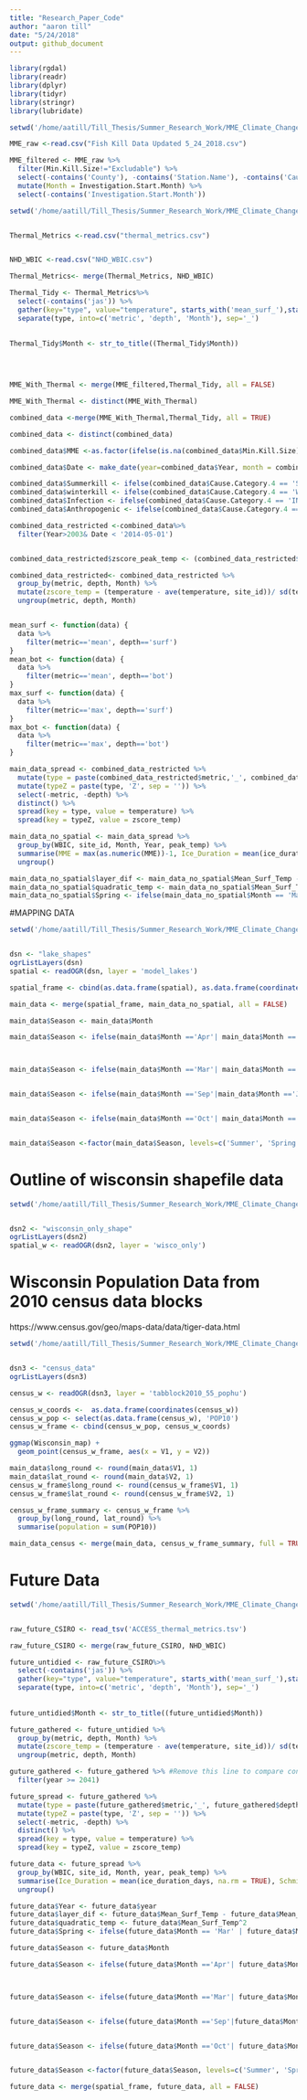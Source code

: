 ```yaml
---
title: "Research_Paper_Code"
author: "aaron till"
date: "5/24/2018"
output: github_document
---
```



```r

library(rgdal)
library(readr)
library(dplyr)
library(tidyr)
library(stringr)
library(lubridate)


```

```r
setwd('/home/aatill/Till_Thesis/Summer_Research_Work/MME_Climate_Change_Research/Data/')

MME_raw <-read.csv("Fish Kill Data Updated 5_24_2018.csv")

MME_filtered <- MME_raw %>%
  filter(Min.Kill.Size!="Excludable") %>%
  select(-contains('County'), -contains('Station.Name'), -contains('Cause.Desc'), -contains('Site.Seq.No'), -contains('Fishkill.Inv.Seq.No'), - contains('Location.QA.Comment'), -contains('Activity.Desc'), -contains('Recommended.Action.Desc'), -contains('Fish.Kill.Comment'), -contains('Live.Fish.Desc')) %>%
  mutate(Month = Investigation.Start.Month) %>%
  select(-contains('Investigation.Start.Month'))

```




```r
setwd('/home/aatill/Till_Thesis/Summer_Research_Work/MME_Climate_Change_Research/Data/')


Thermal_Metrics <-read.csv("thermal_metrics.csv") 


NHD_WBIC <-read.csv("NHD_WBIC.csv")

Thermal_Metrics<- merge(Thermal_Metrics, NHD_WBIC) 
```




```r
Thermal_Tidy <- Thermal_Metrics%>%
  select(-contains('jas')) %>%
  gather(key="type", value="temperature", starts_with('mean_surf_'),starts_with('mean_bot_'), starts_with('max_surf_'), starts_with('max_bot_')) %>%
  separate(type, into=c('metric', 'depth', 'Month'), sep='_')
  
  
Thermal_Tidy$Month <- str_to_title((Thermal_Tidy$Month)) 


  

```

```r

MME_With_Thermal <- merge(MME_filtered,Thermal_Tidy, all = FALSE) 

MME_With_Thermal <- distinct(MME_With_Thermal)

```

```r


combined_data <-merge(MME_With_Thermal,Thermal_Tidy, all = TRUE) 

combined_data <- distinct(combined_data)

```

```r

combined_data$MME <-as.factor(ifelse(is.na(combined_data$Min.Kill.Size), 0, 1))

combined_data$Date <- make_date(year=combined_data$Year, month = combined_data$Month)

combined_data$Summerkill <- ifelse(combined_data$Cause.Category.4 == 'SUMMERKILL' & !is.na(combined_data$Cause.Category.4), 1, 0)
combined_data$winterkill <- ifelse(combined_data$Cause.Category.4 == 'WINTERKILL' & !is.na(combined_data$Cause.Category.4), 1, 0)
combined_data$Infection <- ifelse(combined_data$Cause.Category.4 == 'INFECTIOUS AGENT'& !is.na(combined_data$Cause.Category.4), 1, 0)
combined_data$Anthropogenic <- ifelse(combined_data$Cause.Category.4 == 'ANTHROPOGENIC CONDITION'& !is.na(combined_data$Cause.Category.4), 1, 0)


```

```r

combined_data_restricted <-combined_data%>%
  filter(Year>2003& Date < '2014-05-01')


combined_data_restricted$zscore_peak_temp <- (combined_data_restricted$peak_temp - ave(combined_data_restricted$peak_temp,combined_data_restricted$site_id)) / sd(combined_data_restricted$peak_temp)

combined_data_restricted<- combined_data_restricted %>%
  group_by(metric, depth, Month) %>%
  mutate(zscore_temp = (temperature - ave(temperature, site_id))/ sd(temperature)) %>%
  ungroup(metric, depth, Month)



```

```r

mean_surf <- function(data) {
  data %>%
    filter(metric=='mean', depth=='surf')
}
mean_bot <- function(data) {
  data %>%
    filter(metric=='mean', depth=='bot')
}
max_surf <- function(data) {
  data %>%
    filter(metric=='max', depth=='surf')
}
max_bot <- function(data) {
  data %>%
    filter(metric=='max', depth=='bot')
}
```


```r

main_data_spread <- combined_data_restricted %>%
  mutate(type = paste(combined_data_restricted$metric,'_', combined_data_restricted$depth, sep = '')) %>%
  mutate(typeZ = paste(type, 'Z', sep = '')) %>%
  select(-metric, -depth) %>%
  distinct() %>%
  spread(key = type, value = temperature) %>%
  spread(key = typeZ, value = zscore_temp)

```

```r

main_data_no_spatial <- main_data_spread %>%
  group_by(WBIC, site_id, Month, Year, peak_temp) %>%
  summarise(MME = max(as.numeric(MME))-1, Ice_Duration = mean(ice_duration_days, na.rm = TRUE), Schmidt = mean(schmidt_daily_annual_sum, na.rm = TRUE), Variance_After_Ice_30 = mean(coef_var_0.30, na.rm = TRUE), Variance_After_Ice_60 = mean(coef_var_30.60, na.rm = TRUE), Cumulative_Above_0 = mean(gdd_wtr_0c, na.rm = TRUE), Cumulative_Above_5 = mean(gdd_wtr_5c, na.rm = TRUE), Cumulative_Above_10 = mean(gdd_wtr_10c, na.rm = TRUE), Mean_Surf_Temp = max(mean_surf, na.rm = TRUE), Max_Surf_Temp = max(max_surf, na.rm = TRUE), Mean_Bot_Temp = max(mean_bot, na.rm = TRUE), Max_Bot_Temp = max(max_bot, na.rm = TRUE), Mean_Surf_Zscore = max(mean_surfZ, na.rm = TRUE), Max_Surf_Zscore = max(max_surfZ, na.rm = TRUE), Mean_Bot_Zscore = max(mean_botZ, na.rm = TRUE), Max_Bot_Zscore = max(max_botZ, na.rm = TRUE), Summerkill = max(Summerkill, na.rm = TRUE), Winterkill = max(winterkill, na.rm = TRUE), Infection = max(Infection, na.rm = TRUE), Anthropogenic = max(Anthropogenic, na.rm = TRUE)) %>%
  ungroup() 
```

```r

main_data_no_spatial$layer_dif <- main_data_no_spatial$Mean_Surf_Temp - main_data_no_spatial$Mean_Bot_Temp
main_data_no_spatial$quadratic_temp <- main_data_no_spatial$Mean_Surf_Temp^2 
main_data_no_spatial$Spring <- ifelse(main_data_no_spatial$Month == 'Mar' | main_data_no_spatial$Month == 'Apr' | main_data_no_spatial$Month == 'May', 1, 0)
```




#MAPPING DATA

```r

setwd('/home/aatill/Till_Thesis/Summer_Research_Work/MME_Climate_Change_Research/Data/')


dsn <- "lake_shapes"
ogrListLayers(dsn)
spatial <- readOGR(dsn, layer = 'model_lakes')

```

```r

spatial_frame <- cbind(as.data.frame(spatial), as.data.frame(coordinates(spatial)))

```


```r

main_data <- merge(spatial_frame, main_data_no_spatial, all = FALSE)

```



```r

main_data$Season <- main_data$Month

main_data$Season <- ifelse(main_data$Month =='Apr'| main_data$Month =='May', 'Spring', main_data$Season)



main_data$Season <- ifelse(main_data$Month =='Mar'| main_data$Month =='Dec'| main_data$Month =='Jan'| main_data$Month =='Feb', 'Winter', main_data$Season)


main_data$Season <- ifelse(main_data$Month =='Sep'|main_data$Month =='Jun'| main_data$Month =='Jul'| main_data$Month =='Aug', 'Summer', main_data$Season)


main_data$Season <- ifelse(main_data$Month =='Oct'| main_data$Month =='Nov', 'Fall', main_data$Season)


main_data$Season <-factor(main_data$Season, levels=c('Summer', 'Spring', 'Winter', 'Fall'))

```



# Outline of wisconsin shapefile data



```r

setwd('/home/aatill/Till_Thesis/Summer_Research_Work/MME_Climate_Change_Research/Data/')


dsn2 <- "wisconsin_only_shape"
ogrListLayers(dsn2)
spatial_w <- readOGR(dsn2, layer = 'wisco_only')


```


# Wisconsin Population Data from 2010 census data blocks

https://www.census.gov/geo/maps-data/data/tiger-data.html

```r

setwd('/home/aatill/Till_Thesis/Summer_Research_Work/MME_Climate_Change_Research/Data/')


dsn3 <- "census_data"
ogrListLayers(dsn3)

census_w <- readOGR(dsn3, layer = 'tabblock2010_55_pophu')
```

```r
census_w_coords <-  as.data.frame(coordinates(census_w))
census_w_pop <- select(as.data.frame(census_w), 'POP10')
census_w_frame <- cbind(census_w_pop, census_w_coords)

```

```r
ggmap(Wisconsin_map) +
  geom_point(census_w_frame, aes(x = V1, y = V2))

```


```r

main_data$long_round <- round(main_data$V1, 1)
main_data$lat_round <- round(main_data$V2, 1)
census_w_frame$long_round <- round(census_w_frame$V1, 1)
census_w_frame$lat_round <- round(census_w_frame$V2, 1)


```

```r

census_w_frame_summary <- census_w_frame %>%
  group_by(long_round, lat_round) %>%
  summarise(population = sum(POP10))

```

```r

main_data_census <- merge(main_data, census_w_frame_summary, full = TRUE) 
```




# Future Data


```r

setwd('/home/aatill/Till_Thesis/Summer_Research_Work/MME_Climate_Change_Research/Data/')


raw_future_CSIRO <- read_tsv('ACCESS_thermal_metrics.tsv')

```

```r
raw_future_CSIRO <- merge(raw_future_CSIRO, NHD_WBIC)

future_untidied <- raw_future_CSIRO%>%
  select(-contains('jas')) %>%
  gather(key="type", value="temperature", starts_with('mean_surf_'),starts_with('mean_bot_'), starts_with('max_surf_'), starts_with('max_bot_')) %>%
  separate(type, into=c('metric', 'depth', 'Month'), sep='_')
  
  
future_untidied$Month <- str_to_title((future_untidied$Month)) 


```

```r

future_gathered <- future_untidied %>%
  group_by(metric, depth, Month) %>%
  mutate(zscore_temp = (temperature - ave(temperature, site_id))/ sd(temperature)) %>%
  ungroup(metric, depth, Month)

guture_gathered <- future_gathered %>% #Remove this line to compare concurrent forecasting with reality
  filter(year >= 2041)

```

```r
future_spread <- future_gathered %>%
  mutate(type = paste(future_gathered$metric,'_', future_gathered$depth, sep = '')) %>% 
  mutate(typeZ = paste(type, 'Z', sep = '')) %>%
  select(-metric, -depth) %>%
  distinct() %>%
  spread(key = type, value = temperature) %>%
  spread(key = typeZ, value = zscore_temp)


```


```r

future_data <- future_spread %>%
  group_by(WBIC, site_id, Month, year, peak_temp) %>% 
  summarise(Ice_Duration = mean(ice_duration_days, na.rm = TRUE), Schmidt = mean(schmidt_daily_annual_sum, na.rm = TRUE), Variance_After_Ice_30 = mean(coef_var_0.30, na.rm = TRUE), Variance_After_Ice_60 = mean(coef_var_30.60, na.rm = TRUE), Cumulative_Above_0 = mean(gdd_wtr_0c, na.rm = TRUE), Cumulative_Above_5 = mean(gdd_wtr_5c, na.rm = TRUE), Cumulative_Above_10 = mean(gdd_wtr_10c, na.rm = TRUE), Mean_Surf_Temp = max(mean_surf, na.rm = TRUE), Max_Surf_Temp = max(max_surf, na.rm = TRUE), Mean_Bot_Temp = max(mean_bot, na.rm = TRUE), Max_Bot_Temp = max(max_bot, na.rm = TRUE), Mean_Surf_Zscore = max(mean_surfZ, na.rm = TRUE), Max_Surf_Zscore = max(max_surfZ, na.rm = TRUE), Mean_Bot_Zscore = max(mean_botZ, na.rm = TRUE), Max_Bot_Zscore = max(max_botZ, na.rm = TRUE)) %>%
  ungroup() 
```

```r

future_data$Year <- future_data$year
future_data$layer_dif <- future_data$Mean_Surf_Temp - future_data$Mean_Bot_Temp
future_data$quadratic_temp <- future_data$Mean_Surf_Temp^2 
future_data$Spring <- ifelse(future_data$Month == 'Mar' | future_data$Month == 'Apr' | future_data$Month == 'May', 1, 0)
```



```r

future_data$Season <- future_data$Month

future_data$Season <- ifelse(future_data$Month =='Apr'| future_data$Month =='May', 'Spring', future_data$Season)



future_data$Season <- ifelse(future_data$Month =='Mar'| future_data$Month =='Dec'| future_data$Month =='Jan'| future_data$Month =='Feb', 'Winter', future_data$Season)


future_data$Season <- ifelse(future_data$Month =='Sep'|future_data$Month =='Jun'| future_data$Month =='Jul'| future_data$Month =='Aug', 'Summer', future_data$Season)


future_data$Season <- ifelse(future_data$Month =='Oct'| future_data$Month =='Nov', 'Fall', future_data$Season)


future_data$Season <-factor(future_data$Season, levels=c('Summer', 'Spring', 'Winter', 'Fall'))

```

```r
future_data <- merge(spatial_frame, future_data, all = FALSE)


```

